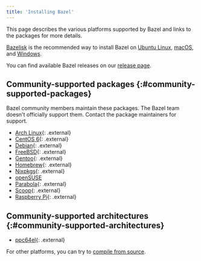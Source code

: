 ```yaml
---
title: 'Installing Bazel'
---
```


This page describes the various platforms supported by Bazel and links
to the packages for more details.

[Bazelisk](/versions/8.1.0/install/bazelisk) is the recommended way to install Bazel on [Ubuntu Linux](/versions/8.1.0/install/ubuntu), [macOS](/versions/8.1.0/install/os-x), and [Windows](/versions/8.1.0/install/windows).

You can find available Bazel releases on our [release page](/versions/8.1.0/release).

## Community-supported packages {:#community-supported-packages}

Bazel community members maintain these packages. The Bazel team doesn't
officially support them. Contact the package maintainers for support.

*   [Arch Linux][arch]{: .external}
*   [CentOS 6](https://github.com/sub-mod/bazel-builds){: .external}
*   [Debian](https://qa.debian.org/developer.php?email=team%2Bbazel%40tracker.debian.org){: .external}
*   [FreeBSD](https://www.freshports.org/devel/bazel){: .external}
*   [Gentoo](https://packages.gentoo.org/packages/dev-util/bazel){: .external}
*   [Homebrew](https://formulae.brew.sh/formula/bazel){: .external}
*   [Nixpkgs](https://github.com/NixOS/nixpkgs/blob/master/pkgs/development/tools/build-managers/bazel){: .external}
*   [openSUSE](/versions/8.1.0/install/suse)
*   [Parabola](https://www.parabola.nu/packages/?q=bazel){: .external}
*   [Scoop](https://github.com/scoopinstaller/scoop-main/blob/master/bucket/bazel.json){: .external}
*   [Raspberry Pi](https://github.com/koenvervloesem/bazel-on-arm/blob/master/README.md){: .external}

## Community-supported architectures {:#community-supported-architectures}

*   [ppc64el](https://ftp2.osuosl.org/pub/ppc64el/bazel/){: .external}

For other platforms, you can try to [compile from source](/versions/8.1.0/install/compile-source).

[arch]: https://archlinux.org/packages/extra/x86_64/bazel/
